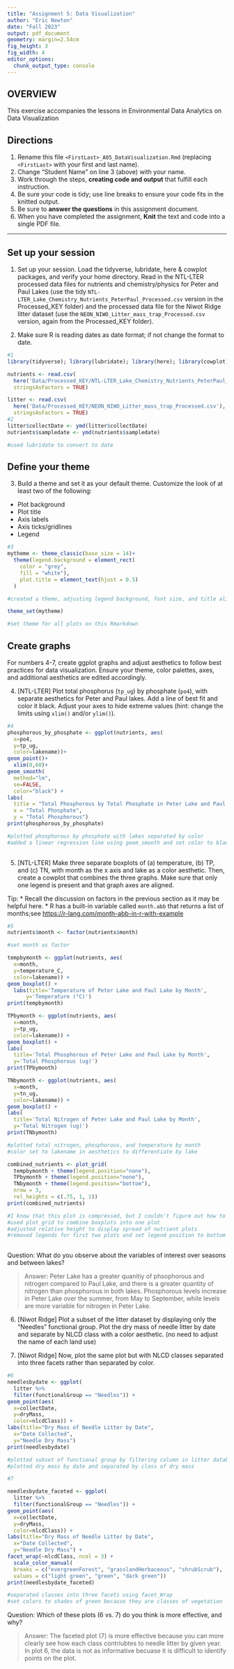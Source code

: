 ```yaml
---
title: "Assignment 5: Data Visualization"
author: "Eric Newton"
date: "Fall 2023"
output: pdf_document
geometry: margin=2.54cm
fig_height: 3
fig_width: 4
editor_options: 
  chunk_output_type: console
---
```


## OVERVIEW

This exercise accompanies the lessons in Environmental Data Analytics on Data Visualization 

## Directions
1.  Rename this file `<FirstLast>_A05_DataVisualization.Rmd` (replacing `<FirstLast>` with your first and last name).
2. Change "Student Name" on line 3 (above) with your name.
3. Work through the steps, **creating code and output** that fulfill each instruction.
4. Be sure your code is tidy; use line breaks to ensure your code fits in the knitted output.
5. Be sure to **answer the questions** in this assignment document.
6. When you have completed the assignment, **Knit** the text and code into a single PDF file.

---

## Set up your session 

1. Set up your session. Load the tidyverse, lubridate, here & cowplot packages, and verify your home directory. Read in the NTL-LTER processed data files for nutrients and chemistry/physics for Peter and Paul Lakes (use the tidy `NTL-LTER_Lake_Chemistry_Nutrients_PeterPaul_Processed.csv` version in the Processed_KEY folder) and the processed data file for the Niwot Ridge litter dataset (use the `NEON_NIWO_Litter_mass_trap_Processed.csv` version, again from the Processed_KEY folder). 

2. Make sure R is reading dates as date format; if not change the format to date.

```r
#1 
library(tidyverse); library(lubridate); library(here); library(cowplot)

nutrients <- read.csv(
  here('Data/Processed_KEY/NTL-LTER_Lake_Chemistry_Nutrients_PeterPaul_Processed.csv'),
  stringsAsFactors = TRUE)

litter <- read.csv(
  here('Data/Processed_KEY/NEON_NIWO_Litter_mass_trap_Processed.csv'), 
  stringsAsFactors = TRUE)
#2 
litter$collectDate <- ymd(litter$collectDate)
nutrients$sampledate <- ymd(nutrients$sampledate)

#used lubridate to convert to date

```
## Define your theme
3. Build a theme and set it as your default theme. Customize the look of at least two of the following: 
 * Plot background
 * Plot title
 * Axis labels
 * Axis ticks/gridlines
 * Legend

```r
#3
mytheme <- theme_classic(base_size = 14)+
  theme(legend.background = element_rect(
    color = "grey",
    fill = "white"),
    plot.title = element_text(hjust = 0.5)
  )

#created a theme, adjusting legend background, font size, and title alignment

theme_set(mytheme)

#set theme for all plots on this Rmarkdown
```

## Create graphs
For numbers 4-7, create ggplot graphs and adjust aesthetics to follow best practices for data visualization. Ensure your theme, color palettes, axes, and additional aesthetics are edited accordingly.

4. [NTL-LTER] Plot total phosphorus (`tp_ug`) by phosphate (`po4`), with separate aesthetics for Peter and Paul lakes. Add a line of best fit and color it black. Adjust your axes to hide extreme values (hint: change the limits using `xlim()` and/or `ylim()`).

```r
#4 
phosphorous_by_phosphate <- ggplot(nutrients, aes(
  x=po4, 
  y=tp_ug,
  color=lakename))+
geom_point()+
  xlim(0,60)+
geom_smooth(
  method="lm",
  se=FALSE,
  color="black") +
labs(
  title = "Total Phosphorous by Total Phosphate in Peter Lake and Paul Lake",
  x = "Total Phosphate",
  y = "Total Phosphorous")
print(phosphorous_by_phosphate)

#plotted phosphorous by phosphate with lakes separated by color
#added a linear regression line using geom_smooth and set color to black
  
```


5. [NTL-LTER] Make three separate boxplots of (a) temperature, (b) TP, and (c) TN, with month as the x axis and lake as a color aesthetic. Then, create a cowplot that combines the three graphs. Make sure that only one legend is present and that graph axes are aligned. 

Tip:
* Recall the discussion on factors in the previous section as it may be helpful here. 
* R has a built-in variable called `month.abb` that returns a list of months;see <https://r-lang.com/month-abb-in-r-with-example>

```r
#5 
nutrients$month <- factor(nutrients$month)

#set month as factor

tempbymonth <- ggplot(nutrients, aes(
  x=month, 
  y=temperature_C, 
  color=lakename)) +
geom_boxplot() +
  labs(title='Temperature of Peter Lake and Paul Lake by Month',
      y='Temperature (°C)')
print(tempbymonth)

TPbymonth <- ggplot(nutrients, aes(
  x=month, 
  y=tp_ug, 
  color=lakename)) +
geom_boxplot() +
labs(
  title='Total Phosphorous of Peter Lake and Paul Lake by Month', 
  y='Total Phosphorous (ug)')
print(TPbymonth)

TNbymonth <- ggplot(nutrients, aes(
  x=month, 
  y=tn_ug, 
  color=lakename)) +
geom_boxplot() +
labs(
  title='Total Nitrogen of Peter Lake and Paul Lake by Month', 
  y='Total Nitrogen (ug)')
print(TNbymonth)

#plotted total nitrogen, phosphorous, and temperature by month
#color set to lakename in aesthetics to differentiate by lake

combined_nutrients <- plot_grid(
  tempbymonth + theme(legend.position="none"), 
  TPbymonth + theme(legend.position="none"), 
  TNbymonth + theme(legend.position="bottom"), 
  nrow = 3, 
  rel_heights = c(.75, 1, 1))
print(combined_nutrients)

#I know that this plot is compressed, but I couldn't figure out how to fix it
#used plot_grid to combine boxplots into one plot
#adjusted relative height to display spread of nutrient plots
#removed legends for first two plots and set legend position to bottom for last
  
```

Question: What do you observe about the variables of interest over seasons and between lakes? 

> Answer: 
Peter Lake has a greater quanitiy of phsophorous and nitrogen compared to Paul Lake, and there is a greater quantity of nitrogen than phosphorous in both lakes. Phosphorous levels increase in Peter Lake over the summer, from May to September, while levels are more variable for nitrogen in Peter Lake. 

6. [Niwot Ridge] Plot a subset of the litter dataset by displaying only the "Needles" functional group. Plot the dry mass of needle litter by date and separate by NLCD class with a color aesthetic. (no need to adjust the name of each land use)

7. [Niwot Ridge] Now, plot the same plot but with NLCD classes separated into three facets rather than separated by color. 

```r
#6
needlesbydate <- ggplot(
  litter %>% 
  filter(functionalGroup == "Needles")) +
geom_point(aes(
  x=collectDate, 
  y=dryMass,
  color=nlcdClass)) +
labs(title="Dry Mass of Needle Litter by Date",
  x="Date Collected",
  y="Needle Dry Mass")
print(needlesbydate)

#plotted subset of functional group by filtering column in litter database
#plotted dry mass by date and separated by class of dry mass

#7

needlesbydate_faceted <- ggplot(
  litter %>% 
  filter(functionalGroup == "Needles")) +
geom_point(aes(
  x=collectDate, 
  y=dryMass,
  color=nlcdClass)) +
labs(title="Dry Mass of Needle Litter by Date",
  x="Date Collected",
  y="Needle Dry Mass") +
facet_wrap(~nlcdClass, ncol = 3) +
  scale_color_manual(
  breaks = c("evergreenForest", "grasslandHerbaceous", "shrubScrub"),
  values = c("light green", "green", "dark green"))
print(needlesbydate_faceted)

#separated classes into three facets using facet_Wrap
#set colors to shades of green because they are classes of vegetation

```
Question: Which of these plots (6 vs. 7) do you think is more effective, and why? 

> Answer: 
The faceted plot (7) is more effective because you can more clearly see how each class contriubtes to needle litter by given year. In plot 6, the data is not as informative becuase it is difficult to identify points on the plot.  